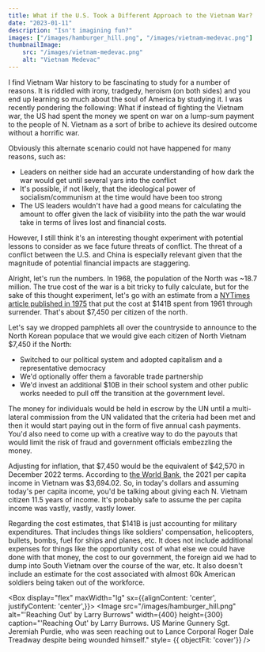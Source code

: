 ```yaml
---
title: What if the U.S. Took a Different Approach to the Vietnam War?
date: "2023-01-11"
description: "Isn't imagining fun?"
images: ["/images/hamburger_hill.png", "/images/vietnam-medevac.png"]
thumbnailImage: 
    src: "/images/vietnam-medevac.png"
    alt: "Vietnam Medevac"
---
```


I find Vietnam War history to be fascinating to study for a number of reasons.  It is riddled with irony, tradgedy, heroism (on both sides) and you end up learning so much about the soul of America by studying it.  I was recently pondering the following: What if instead of fighting the Vietnam war, the US had spent the money we spent on war on a lump-sum payment to the people of N. Vietnam as a sort of bribe to achieve its desired outcome without a horrific war.  

Obviously this alternate scenario could not have happened for many reasons, such as:
- Leaders on neither side had an accurate understanding of how dark the war would get until several yars into the conflict
- It's possible, if not likely, that the ideological power of socialism/communism at the time would have been too strong
- The US leaders wouldn't have had a good means for calculating the amount to offer given the lack of visibility into the path the war would take in terms of lives lost and financial costs.

However, I still think it's an interesting thought experiment with potential lessons to consider as we face future threats of conflict.  The threat of a conflict between the U.S. and China is especially relevant given that the magnitude of potential financial impacts are staggering.

Alright, let's run the numbers.   In 1968, the population of the North was ~18.7 million.   The true cost of the war is a bit tricky to fully calculate, but for the sake of this thought experiment, let's go with an estimate from a [NYTimes article published in 1975](https://www.nytimes.com/1975/05/01/archives/us-spent-141billion-in-vietnam-in-14-years.html) that put the cost at $141B spent from 1961 through surrender.  That's about $7,450 per citizen of the north.  

Let's say we dropped pamphlets all over the countryside to announce to the North Korean populace that we would give each citizen of North Vietnam $7,450 if the North:
- Switched to our political system and adopted capitalism and a representative democracy
- We'd optionally offer them a favorable trade partnership 
- We'd invest an additional $10B in their school system and other public works needed to pull off the transition at the government level.

The money for individuals would be held in escrow by the UN until a multi-lateral commission from the UN validated that the criteria had been met and then it would start paying out in the form of five annual cash payments.  You'd also need to come up with a creative way to do the payouts that would limit the risk of fraud and government officials embezzling the money.   

Adjusting for inflation, that $7,450 would be the equivalent of $42,570 in December 2022 terms.   According to [the World Bank](https://www.forbes.com/sites/andrewdepietro/2022/11/23/vietnam-gdp-per-capita-a-full-breakdown/?sh=2bcff5df111b), the 2021 per capita income in Vietnam was $3,694.02.   So, in today's dollars and assuming today's per capita income, you'd be talking about giving each N. Vietnam citizen 11.5 years of income.   It's probably safe to assume the per capita income was vastly, vastly, vastly lower.  

Regarding the cost estimates, that $141B is just accounting for military expenditures.   That includes things like soldiers' compensation, helicopters, bullets, bombs, fuel for ships and planes, etc.   It does not include additional expenses for things like the opportunity cost of what else we could have done with that money, the cost to our government, the foreign aid we had to dump into South Vietnam over the course of the war, etc.   It also doesn't include an estimate for the cost associated with almost 60k American soldiers being taken out of the workforce.  

<Box display="flex" maxWidth="lg" sx={{alignContent: 'center', justifyContent: 'center',}}>
    <Image
    src="/images/hamburger_hill.png"
    alt="'Reaching Out' by Larry Burrows"
    width={400}
    height={300}
    caption="'Reaching Out' by Larry Burrows.  US Marine Gunnery Sgt. Jeremiah Purdie, who was seen reaching out to Lance Corporal Roger Dale Treadway despite being wounded himself."
    style= {{ objectFit: 'cover'}}
    />
</Box>

